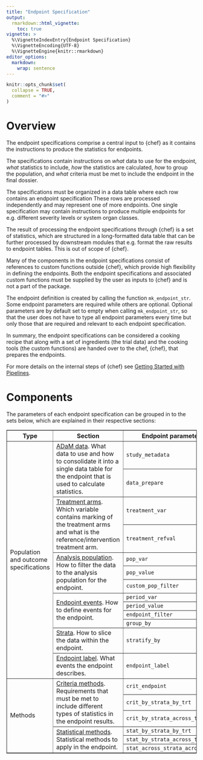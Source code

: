 ```yaml
---
title: "Endpoint Specification"
output: 
  rmarkdown::html_vignette:
    toc: true
vignette: >
  %\VignetteIndexEntry{Endpoint Specification}
  %\VignetteEncoding{UTF-8}
  %\VignetteEngine{knitr::rmarkdown}
editor_options: 
  markdown: 
    wrap: sentence
---
```


```r
knitr::opts_chunk$set(
  collapse = TRUE,
  comment = "#>"
)
```

# Overview

The endpoint specifications comprise a central input to {chef} as it contains the instructions to produce the statistics for endpoints.

The specifications contain instructions on *what* data to use for the endpoint, *what* statistics to include, *how* the statistics are calculated, *how* to group the population, and *what* criteria must be met to include the endpoint in the final dossier.

The specifications must be organized in a data table where each row contains an endpoint specification
These rows are processed independently and may represent one of more endpoints. 
One single specification may contain instructions to produce multiple endpoints for e.g. different severity levels or system organ classes.

The result of processing the endpoint specifications through {chef} is a set of statistics, which are structured in a long-formatted data table that can be further processed by downstream modules that e.g. format the raw results to endpoint tables. This is out of scope of {chef}.

Many of the components in the endpoint specifications consist of references to custom functions outside {chef}, which provide high flexibility in defining the endpoints.
Both the endpoint specifications and associated custom functions must be supplied by the user as inputs to {chef} and is not a part of the package. 

The endpoint definition is created by calling the function `mk_endpoint_str`. Some endpoint parameters are required while others are optional. Optional parameters are by default set to empty when calling `mk_endpoint_str`, so that the user does not have to type all endpoint parameters every time but only those that are required and relevant to each endpoint specification.

In summary, the endpoint specifications can be considered a cooking recipe that along with a set of ingredients (the trial data) and the cooking tools (the custom functions) are handed over to the chef, {chef}, that prepares the endpoints. 

For more details on the internal steps of {chef} see [Getting Started with Pipelines](targets_gettingstarted.html).

# Components

The parameters of each endpoint specification can be grouped in to the sets below, which are explained in their respective sections:

<table border="1">
    <tr>
        <th>Type</th>
        <th>Section</th>
        <th>Endpoint parameter</th>
    </tr>
    <tr>
        <td rowspan="13">Population and outcome specifications</td>
        <td rowspan="2">[ADaM data](ep_spec_adam_data.html). What data to use and how to consolidate it into a single data table for the endpoint that is used to calculate statistics.</td>
        <td>`study_metadata`</td>
    </tr>
    <tr>
        <td>`data_prepare`</td>
    </tr>
    <tr>
        <td rowspan="2">[Treatment arms](ep_spec_treatment_arms.html). Which variable contains marking of the treatment arms and what is the reference/intervention treatment arm.</td>
        <td>`treatment_var`</td>
    </tr>
    <tr>
        <td>`treatment_refval`</td>
    </tr>
    <tr>
        <td rowspan="3">[Analysis population](ep_spec_population_def.html). How to filter the data to the analysis population for the endpoint.</td>
        <td>`pop_var`</td>
    </tr>
    <tr>
        <td>`pop_value`</td>
    </tr>
    <tr>
        <td>`custom_pop_filter`</td>
    </tr>
    <tr>
        <td rowspan="4">[Endpoint events](ep_spec_event_def.html). How to define events for the endpoint.</td>
        <td>`period_var`</td>
    </tr>
    <tr>
        <td>`period_value`</td>
    </tr>
    <tr>
        <td>`endpoint_filter`</td>
    </tr>
    <tr>
        <td>`group_by`</td>
    </tr>
    <tr>
        <td rowspan="1">[Strata](ep_spec_strata_def.html). How to slice the data within the endpoint.</td>
        <td>`stratify_by`</td>
    </tr>
     <tr>
        <td rowspan="1">[Endpoint label](ep_spec_label.html). What events the endpoint describes.</td>
        <td>`endpoint_label`</td>
    </tr>
    <tr>
        <td rowspan="6">Methods</td>
        <td rowspan="3">[Criteria methods](methods_criteria.html). Requirements that must be met to include different types of statistics in the endpoint results.</td>
        <td>`crit_endpoint`</td>
    </tr>
    <tr>
        <td>`crit_by_strata_by_trt`</td>
    </tr>
    <tr>
        <td>`crit_by_strata_across_trt`</td>
    </tr>
    <tr>
        <td rowspan="3">[Statistical methods](methods_stat.html). Statistical methods to apply in the endpoint.</td>
        <td>`stat_by_strata_by_trt`</td>
    </tr>
    <tr>
        <td>`stat_by_strata_across_trt`</td>
    </tr>
    <tr>
        <td>`stat_across_strata_across_trt`</td>
    </tr>
</table>
